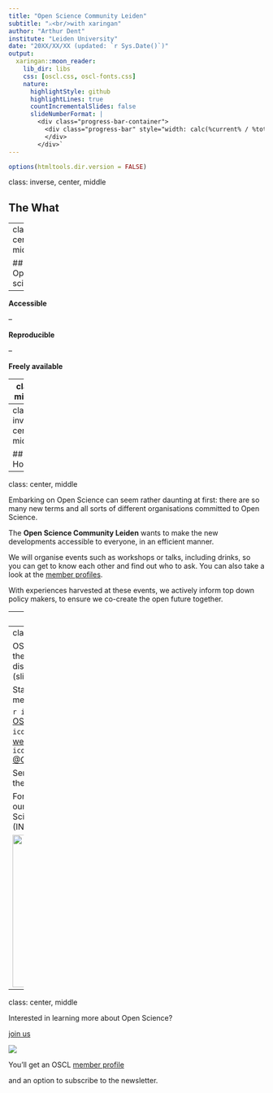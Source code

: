 ```yaml
---
title: "Open Science Community Leiden"
subtitle: "⚔<br/>with xaringan"
author: "Arthur Dent"
institute: "Leiden University"
date: "20XX/XX/XX (updated: `r Sys.Date()`)"
output:
  xaringan::moon_reader:
    lib_dir: libs
    css: [oscl.css, oscl-fonts.css]
    nature:
      highlightStyle: github
      highlightLines: true
      countIncrementalSlides: false
      slideNumberFormat: |
        <div class="progress-bar-container">
          <div class="progress-bar" style="width: calc(%current% / %total% * 100%);">
          </div>
        </div>`
---
```


```r
options(htmltools.dir.version = FALSE)
```
class: inverse, center, middle

## The What

---
class: center, middle

## Open science

--

**Accessible**

--

**Reproducible**

--

**Freely available**

---
class: middle

<img src="img/transparency_cropped.png" align="center" width=650/>

An important goal is to practice science in a transparent way. 

Open science topics include: 

- transparent methods
- pre-registration
- sharing data/code and research tools
- reproducibility
- replication research
- citizen science
- open peer-review
- publishing <a class="oa">open access</a> `r emo::ji("unlock")`
- diversity and inclusion
- research integrity
- uploading preprints and (meta) research about scientific methods

---
class: inverse, center, middle

## The How

---
class: center, middle

Embarking on Open Science can seem rather daunting at first: there are so many new terms and all sorts of different organisations committed to Open Science. 

The <b>Open Science Community Leiden</b> wants to make the new developments accessible to everyone, in an efficient manner. 

We will organise events such as workshops or talks, including drinks, so you can get to know each other and find out who to ask. You can also take a look at the [member profiles](https://www.universiteitleiden.nl/open-science-community-leiden/members/fsw). 

With experiences harvested at these events, we actively inform top down policy makers, to ensure we co-create the open future together. 

---
class: inverse, center, middle

## The When

---
class: center, middle

OSCL events can be accessed through the [OSCL Teams](https://teams.microsoft.com/l/team/19%3a38da1fd582434234b4c014110ccea094%40thread.tacv2/conversations?groupId=97f7ff8d-dce2-4ef8-8f84-f61021f6fc7d&tenantId=ca2a7f76-dbd7-4ec0-9108-6b3d524fb7c8), where currently most discussions are held and materials (slides) are shared.

Stay informed without becoming a member?

`r icons::fontawesome("envelope")` [OSCL@leidenuniv.nl](mailto:OSCL@leidenuniv.nl) `r icons::fontawesome("globe")` [OSCL website](https://www.universiteitleiden.nl/open-science-community-leiden/)
`r icons::fontawesome("twitter")` [@OSCLeiden](https://twitter.com/OSCLeiden) 

Send an email to us asking to be put on the list for the newsletter.

For the vision and mission statement of our International Network of Open Science & Scholarship Communities (INOSC), see [here](https://www.universiteitleiden.nl/open-science-community-leiden/vision-and-mission-inosc).

<img src="./img/inosc.png" width=300/>

---
class: center, middle

Interested in learning more about Open Science?

[join us](https://www.universiteitleiden.nl/open-science-community-leiden/join-us) 

![](https://media.giphy.com/media/RMTQiRYAuvvJb1k6al/giphy.gif)

You'll get an OSCL [member profile](https://www.universiteitleiden.nl/open-science-community-leiden/members/fsw) 

and an option to subscribe to the newsletter. 
